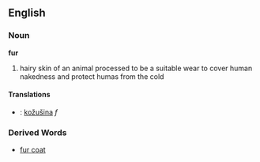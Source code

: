 ==English==
=== Noun ===
'''fur'''
# hairy skin of an animal processed to be a suitable wear to cover human nakedness and protect humas from the cold
==== Translations ====
*{{sk}}: [[kožušina#Slovak|kožušina]] ''f''
=== Derived Words ===
* [[fur coat]]